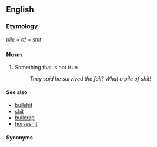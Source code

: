 ==English==

===Etymology===
''[[pile]]'' + ''[[of]]'' + ''[[shit]]''

===Noun===
{{en-noun|-}}

# {{context|vulgar|slang}} Something that is not true.
#: ''They said he survived the fall? What a pile of shit!''

====See also====
*[[bullshit]]
*[[shit]]
*[[bullcrap]]
*[[horseshit]]

====Synonyms====